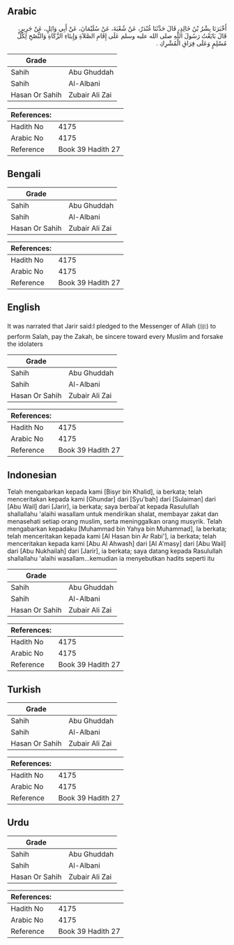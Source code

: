 ## Arabic


<div dir="rtl" lang="ar" style={{fontSize:'larger',backgroundColor:'#f8f9fa',padding:20}}>
أَخْبَرَنَا بِشْرُ بْنُ خَالِدٍ، قَالَ حَدَّثَنَا غُنْدَرٌ، عَنْ شُعْبَةَ، عَنْ سُلَيْمَانَ، عَنْ أَبِي وَائِلٍ، عَنْ جَرِيرٍ، قَالَ بَايَعْتُ رَسُولَ اللَّهِ صلى الله عليه وسلم عَلَى إِقَامِ الصَّلاَةِ وَإِيتَاءِ الزَّكَاةِ وَالنُّصْحِ لِكُلِّ مُسْلِمٍ وَعَلَى فِرَاقِ الْمُشْرِكِ ‏.‏
</div>
<div style={{backgroundColor:'#f8f9fa',padding:20, marginBottom: 10}}><table> <thead> <tr> <th>Grade</th> <th></th> </tr> </thead> <tbody> <tr><td>Sahih</td><td>Abu Ghuddah</td></tr><tr><td>Sahih</td><td>Al-Albani</td></tr><tr><td>Hasan Or Sahih</td><td>Zubair Ali Zai</td></tr></tbody></table><table> <thead> <tr> <th>References:</th> <th></th> </tr> </thead> <tbody><tr><td>Hadith No</td><td>4175</td></tr><tr><td>Arabic No</td><td>4175</td></tr><tr><td>Reference</td><td>Book 39 Hadith 27</td></tr></tbody></table></div>

## Bengali


<div dir="ltr" lang="bn" style={{fontSize:'larger',backgroundColor:'#f8f9fa',padding:20}}>

</div>
<div style={{backgroundColor:'#f8f9fa',padding:20, marginBottom: 10}}><table> <thead> <tr> <th>Grade</th> <th></th> </tr> </thead> <tbody> <tr><td>Sahih</td><td>Abu Ghuddah</td></tr><tr><td>Sahih</td><td>Al-Albani</td></tr><tr><td>Hasan Or Sahih</td><td>Zubair Ali Zai</td></tr></tbody></table><table> <thead> <tr> <th>References:</th> <th></th> </tr> </thead> <tbody><tr><td>Hadith No</td><td>4175</td></tr><tr><td>Arabic No</td><td>4175</td></tr><tr><td>Reference</td><td>Book 39 Hadith 27</td></tr></tbody></table></div>

## English


<div dir="ltr" lang="en" style={{fontSize:'larger',backgroundColor:'#f8f9fa',padding:20}}>
It was narrated that Jarir said:I pledged to the Messenger of Allah (ﷺ) to perform Salah, pay the Zakah, be sincere toward every Muslim and forsake the idolaters
</div>
<div style={{backgroundColor:'#f8f9fa',padding:20, marginBottom: 10}}><table> <thead> <tr> <th>Grade</th> <th></th> </tr> </thead> <tbody> <tr><td>Sahih</td><td>Abu Ghuddah</td></tr><tr><td>Sahih</td><td>Al-Albani</td></tr><tr><td>Hasan Or Sahih</td><td>Zubair Ali Zai</td></tr></tbody></table><table> <thead> <tr> <th>References:</th> <th></th> </tr> </thead> <tbody><tr><td>Hadith No</td><td>4175</td></tr><tr><td>Arabic No</td><td>4175</td></tr><tr><td>Reference</td><td>Book 39 Hadith 27</td></tr></tbody></table></div>

## Indonesian


<div dir="ltr" lang="id" style={{fontSize:'larger',backgroundColor:'#f8f9fa',padding:20}}>
Telah mengabarkan kepada kami [Bisyr bin Khalid], ia berkata; telah menceritakan kepada kami [Ghundar] dari [Syu'bah] dari [Sulaiman] dari [Abu Wail] dari [Jarir], ia berkata; saya berbai'at kepada Rasulullah shallallahu 'alaihi wasallam untuk mendirikan shalat, membayar zakat dan menasehati setiap orang muslim, serta meninggalkan orang musyrik. Telah mengabarkan kepadaku [Muhammad bin Yahya bin Muhammad], Ia berkata; telah menceritakan kepada kami [Al Hasan bin Ar Rabi'], ia berkata; telah menceritakan kepada kami [Abu Al Ahwash] dari [Al A'masy] dari [Abu Wail] dari [Abu Nukhailah] dari [Jarir], ia berkata; saya datang kepada Rasulullah shallallahu 'alaihi wasallam...kemudian ia menyebutkan hadits seperti itu
</div>
<div style={{backgroundColor:'#f8f9fa',padding:20, marginBottom: 10}}><table> <thead> <tr> <th>Grade</th> <th></th> </tr> </thead> <tbody> <tr><td>Sahih</td><td>Abu Ghuddah</td></tr><tr><td>Sahih</td><td>Al-Albani</td></tr><tr><td>Hasan Or Sahih</td><td>Zubair Ali Zai</td></tr></tbody></table><table> <thead> <tr> <th>References:</th> <th></th> </tr> </thead> <tbody><tr><td>Hadith No</td><td>4175</td></tr><tr><td>Arabic No</td><td>4175</td></tr><tr><td>Reference</td><td>Book 39 Hadith 27</td></tr></tbody></table></div>

## Turkish


<div dir="ltr" lang="tr" style={{fontSize:'larger',backgroundColor:'#f8f9fa',padding:20}}>

</div>
<div style={{backgroundColor:'#f8f9fa',padding:20, marginBottom: 10}}><table> <thead> <tr> <th>Grade</th> <th></th> </tr> </thead> <tbody> <tr><td>Sahih</td><td>Abu Ghuddah</td></tr><tr><td>Sahih</td><td>Al-Albani</td></tr><tr><td>Hasan Or Sahih</td><td>Zubair Ali Zai</td></tr></tbody></table><table> <thead> <tr> <th>References:</th> <th></th> </tr> </thead> <tbody><tr><td>Hadith No</td><td>4175</td></tr><tr><td>Arabic No</td><td>4175</td></tr><tr><td>Reference</td><td>Book 39 Hadith 27</td></tr></tbody></table></div>

## Urdu


<div dir="rtl" lang="ur" style={{fontSize:'larger',backgroundColor:'#f8f9fa',padding:20}}>

</div>
<div style={{backgroundColor:'#f8f9fa',padding:20, marginBottom: 10}}><table> <thead> <tr> <th>Grade</th> <th></th> </tr> </thead> <tbody> <tr><td>Sahih</td><td>Abu Ghuddah</td></tr><tr><td>Sahih</td><td>Al-Albani</td></tr><tr><td>Hasan Or Sahih</td><td>Zubair Ali Zai</td></tr></tbody></table><table> <thead> <tr> <th>References:</th> <th></th> </tr> </thead> <tbody><tr><td>Hadith No</td><td>4175</td></tr><tr><td>Arabic No</td><td>4175</td></tr><tr><td>Reference</td><td>Book 39 Hadith 27</td></tr></tbody></table></div>